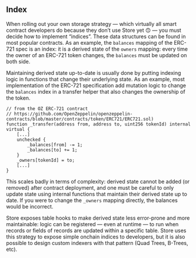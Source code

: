 ## Index

When rolling out your own storage strategy — which virtually all smart contract developers do because they don’t use Store yet 🙃 — you must decide how to implement “indices”. These data structures can be found in most popular contracts. As an example, the `balances` mapping of the ERC-721 spec is an index: it is a derived state of the `owners` mapping: every time the owner of an ERC-721 token changes, the `balances` must be updated on both side. 

Maintaining derived state up-to-date is usually done by putting indexing logic in functions that change their underlying state. As an example, most implementation of the ERC-721 specification add mutation logic to change the `balances` index in a transfer helper that also changes the ownership of the token. 

```solidity
// from the OZ ERC-721 contract 
// https://github.com/OpenZeppelin/openzeppelin-contracts/blob/master/contracts/token/ERC721/ERC721.sol)
function _transfer(address from, address to, uint256 tokenId) internal virtual {
    [...]
    unchecked {
        _balances[from] -= 1;
        _balances[to] += 1;
	}
	_owners[tokenId] = to;
    [...]
}
```

This scales badly in terms of complexity: derived state cannot be added (or removed) after contract deployment, and one must be careful to only update state using internal functions that maintain their derived state up to date. If you were to change the `_owners` mapping directly, the balances would be incorrect.

Store exposes table hooks to make derived state less error-prone and more maintainable: logic can be registered — even at runtime — to run when records or fields of records are updated within a specific table. Store uses this strategy to expose simple onchain indices to developers, but it is also possible to design custom indexers with that pattern (Quad Trees, B-Trees, etc).
